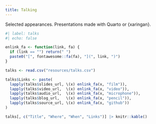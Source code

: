 ```yaml
---
title: Talking
---
```


Selected appearances. Presentations made with Quarto or {xaringan}.

```r
#| label: talks
#| echo: false

enlink_fa <- function(link, fa) {
  if (link == "") return(" ")
  paste0("[", fontawesome::fa(fa), "](", link, ")")
}

talks <- read.csv("resources/talks.csv")

talks$Links <- paste(
  lapply(talks$slides_url, \(x) enlink_fa(x, "film")),
  lapply(talks$video_url,  \(x) enlink_fa(x, "video")),
  lapply(talks$audio_url,  \(x) enlink_fa(x, "microphone")),
  lapply(talks$blog_url,   \(x) enlink_fa(x, "pencil")),
  lapply(talks$source_url, \(x) enlink_fa(x, "github"))
)

talks[, c("Title", "Where", "When", "Links")] |> knitr::kable()
```
